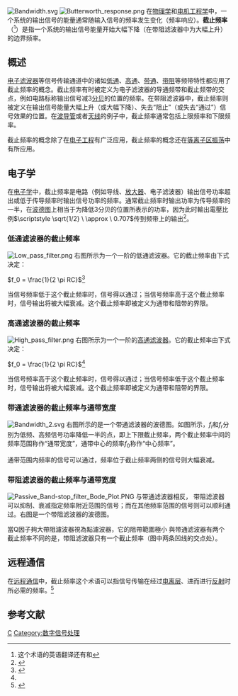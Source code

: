 [[File:Bandwidth.svg|thumb]]
[[File:Butterworth_response.png|right]]
在[[物理学|物理学]]和[[电机工程学|电机工程学]]中，一个系统的输出信号的能量通常随输入信号的频率发生变化（频率响应）。'''截止频率'''（{{lang-en|'''Cutoff frequency'''}}<ref>这个术语的英语翻译还有{{lang|en|corner frequency}}和{{lang|en|break frequency}}</ref>）是指一个系统的输出信号能量开始大幅下降（在带阻滤波器中为大幅上升）的边界频率。

== 概述 ==
[[电子滤波器|电子滤波器]]等信号传输通道中的诸如[[低通滤波器|低通]]、[[高通滤波器|高通]]、[[带通滤波器|带通]]、[[带阻滤波器|带阻]]等频带特性都应用了截止频率的概念。截止频率有时被定义为电子滤波器的导通频带和截止频带的交点，例如电路标称输出信号减3[[分贝|分贝]]的位置的频率。在带阻滤波器中，截止频率则被定义在输出信号能量大幅上升（或大幅下降）、失去“阻止”（或失去“通过”）信号效果的位置。在[[波导管|波导管]]或者[[天线|天线]]的例子中，截止频率通常包括上限频率和下限频率。

截止频率的概念除了在[[电子工程|电子工程]]有广泛应用，截止频率的概念还在[[電漿震盪|等离子区振荡]]中有所应用。

== 电子学 ==
{{see also|波德图|分贝}}
在[[电子学|电子学]]中，截止频率是电路（例如导线、[[放大器|放大器]]、电子滤波器）输出信号功率超出或低于传导频率时输出信号功率的频率。通常截止频率时输出功率为传导频率的一半，在[[波德图|波德图]]上相当于为降低3分贝的位置所表示的功率，因为此时輸出電壓比例<math>\scriptstyle \sqrt{1/2} \ \approx \ 0.707</math>传到频带上的输出<ref>{{cite book
|title=Network Analysis
|edition=3rd edition
|last=Van Valkenburg
|first=M. E.
|pages=383–384
|isbn=0-13-611095-9
|url=http://www.amazon.com/Network-Analysis-Mac-Van-Valkenburg/dp/0136110959
|accessdate=2008-06-22
|archive-date=2019-05-02
|archive-url=https://web.archive.org/web/20190502144607/https://www.amazon.com/Network-Analysis-Mac-Van-Valkenburg/dp/0136110959
|dead-url=no
}}</ref>。

=== 低通滤波器的截止频率 ===
[[File:Low_pass_filter.png|thumb]]
右图所示为一个一阶的低通滤波器。它的截止频率由下式决定：

<math>f_0 = \frac{1}{2 \pi RC}</math><ref name="textbook">{{cite book|publisher=高等教育出版社|author=童诗白、华成英 主编|title=模拟电子技术基础（第四版）|year=2006|url=https://archive.org/details/monidianzijishuj0001unse|isbn=978-7-04-018922-3}}</ref>

当信号频率低于这个截止频率时，信号得以通过；当信号频率高于这个截止频率时，信号输出将被大幅衰减。这个截止频率即被定义为通带和阻带的界限。

=== 高通滤波器的截止频率 ===
[[File:High_pass_filter.png|thumb]]
右图所示为一个一阶的[[高通濾波器|高通滤波器]]。它的截止频率由下式决定：

<math>f_0 = \frac{1}{2 \pi RC}</math><ref name="textbook"/>

当信号频率高于这个截止频率时，信号得以通过；当信号频率低于这个截止频率时，信号输出将被大幅衰减。这个截止频率即被定义为通带和阻带的界限。

=== 带通滤波器的截止频率与通带宽度 ===
[[File:Bandwidth_2.svg|thumb]]
右图所示的是一个带通滤波器的波德图。如图所示，<math>f_l</math>和<math>f_r</math>分别为低频、高频信号功率降低一半的点，即上下限截止频率，两个截止频率中间的频率范围称作“通带宽度”，通带中心的频率<math>f_0</math>称作“中心频率”。

通带范围内频率的信号可以通过，频率位于截止频率两侧的信号则大幅衰减。

=== 带阻滤波器的截止频率与通带宽度 ===
[[File:Passive_Band-stop_filter_Bode_Plot.PNG|thumb]]
与带通滤波器相反， 带阻滤波器可以抑制、衰减指定频率附近范围的信号；而在其他频率范围的信号则可以顺利通过。右图是一个带阻滤波器的波德图。

當Q因子夠大帶阻濾波器視為點濾波器，它的阻帶範圍極小
與带通滤波器有两个截止频率不同的是，带阻滤波器只有一个截止频率（图中两条凹线的交点处）。

== 远程通信 ==
在[[远程通信|远程通信]]中，截止频率这个术语可以指信号传输在经过[[电离层|电离层]]、进而进行[[反射|反射]]时所必需的频率。<ref>{{cite book|title=《卫星通信受电离层的影响与改善方法》|author=张啸飞（中山大学：电子与通信工程）|publisher=中山大学学位论文|year=2006年}}</ref>

== 参考文献 ==
{{reflist}}

[[Category:电子工程|C]]
[[Category:数字信号处理|Category:数字信号处理]]